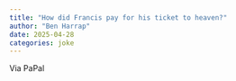 ```yaml
---
title: "How did Francis pay for his ticket to heaven?"
author: "Ben Harrap"
date: 2025-04-28
categories: joke
---
```


Via PaPal